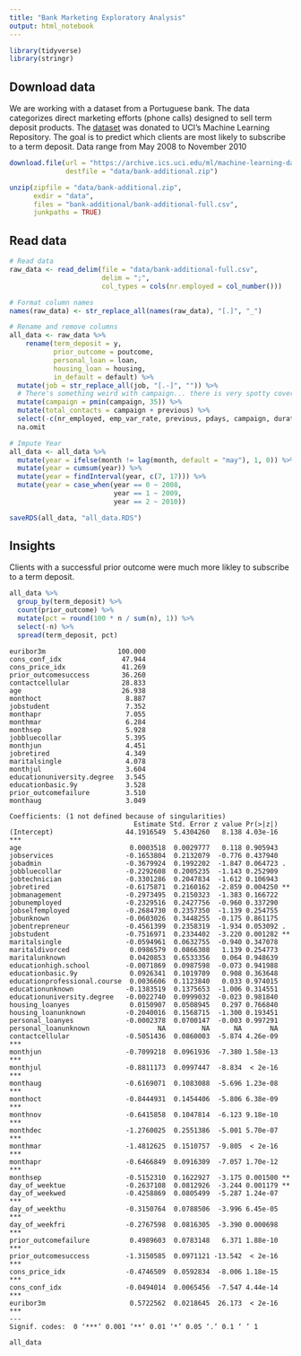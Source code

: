 ```yaml
---
title: "Bank Marketing Exploratory Analysis"
output: html_notebook
---
```


```r
library(tidyverse)
library(stringr)
```

## Download data

We are working with a dataset from a Portuguese bank.  The data categorizes direct marketing efforts (phone calls) designed to sell term deposit products.  The [dataset](https://archive.ics.uci.edu/ml/datasets/Bank+Marketing) was donated to UCI's Machine Learning Repository. The goal is to predict which clients are most likely to subscribe to a term deposit. Data range from May 2008 to November 2010


```r
download.file(url = "https://archive.ics.uci.edu/ml/machine-learning-databases/00222/bank-additional.zip",
              destfile = "data/bank-additional.zip")

unzip(zipfile = "data/bank-additional.zip", 
      exdir = "data", 
      files = "bank-additional/bank-additional-full.csv", 
      junkpaths = TRUE)
```

## Read data

```r
# Read data
raw_data <- read_delim(file = "data/bank-additional-full.csv", 
                       delim = ";", 
                       col_types = cols(nr.employed = col_number())) 

# Format column names
names(raw_data) <- str_replace_all(names(raw_data), "[.]", "_")

# Rename and remove columns
all_data <- raw_data %>%
    rename(term_deposit = y,
           prior_outcome = poutcome,
           personal_loan = loan,
           housing_loan = housing,
           in_default = default) %>%
  mutate(job = str_replace_all(job, "[.-]", "")) %>%
  # There's something weird with campaign... there is very spotty coverage after 35 (up to 56).
  mutate(campaign = pmin(campaign, 35)) %>%
  mutate(total_contacts = campaign + previous) %>%
  select(-c(nr_employed, emp_var_rate, previous, pdays, campaign, duration)) %>%
  na.omit

# Impute Year
all_data <- all_data %>%
  mutate(year = ifelse(month != lag(month, default = "may"), 1, 0)) %>%
  mutate(year = cumsum(year)) %>%
  mutate(year = findInterval(year, c(7, 17))) %>%
  mutate(year = case_when(year == 0 ~ 2008,
                          year == 1 ~ 2009,
                          year == 2 ~ 2010))

saveRDS(all_data, "all_data.RDS")

```

## Insights

Clients with a successful prior outcome were much more likley to subscribe to a term deposit.

```r
all_data %>%
  group_by(term_deposit) %>%
  count(prior_outcome) %>%
  mutate(pct = round(100 * n / sum(n), 1)) %>%
  select(-n) %>%
  spread(term_deposit, pct)
```

```
euribor3m                  100.000
cons_conf_idx               47.944
cons_price_idx              41.269
prior_outcomesuccess        36.260
contactcellular             28.833
age                         26.938
monthoct                     8.887
jobstudent                   7.352
monthapr                     7.055
monthmar                     6.284
monthsep                     5.928
jobbluecollar                5.395
monthjun                     4.451
jobretired                   4.349
maritalsingle                4.078
monthjul                     3.604
educationuniversity.degree   3.545
educationbasic.9y            3.528
prior_outcomefailure         3.510
monthaug                     3.049
```

```
Coefficients: (1 not defined because of singularities)
                               Estimate Std. Error z value Pr(>|z|)    
(Intercept)                  44.1916549  5.4304260   8.138 4.03e-16 ***
age                           0.0003518  0.0029777   0.118 0.905943    
jobservices                  -0.1653804  0.2132079  -0.776 0.437940    
jobadmin                     -0.3679924  0.1992202  -1.847 0.064723 .  
jobbluecollar                -0.2292608  0.2005235  -1.143 0.252909    
jobtechnician                -0.3301286  0.2047834  -1.612 0.106943    
jobretired                   -0.6175871  0.2160162  -2.859 0.004250 ** 
jobmanagement                -0.2973495  0.2150323  -1.383 0.166722    
jobunemployed                -0.2329516  0.2427756  -0.960 0.337290    
jobselfemployed              -0.2684730  0.2357350  -1.139 0.254755    
jobunknown                   -0.0603026  0.3448255  -0.175 0.861175    
jobentrepreneur              -0.4561399  0.2358319  -1.934 0.053092 .  
jobstudent                   -0.7516971  0.2334402  -3.220 0.001282 ** 
maritalsingle                -0.0594961  0.0632755  -0.940 0.347078    
maritaldivorced               0.0986579  0.0866308   1.139 0.254773    
maritalunknown                0.0420853  0.6533356   0.064 0.948639    
educationhigh.school         -0.0071869  0.0987598  -0.073 0.941988    
educationbasic.9y             0.0926341  0.1019709   0.908 0.363648    
educationprofessional.course  0.0036606  0.1123840   0.033 0.974015    
educationunknown             -0.1383519  0.1375653  -1.006 0.314551    
educationuniversity.degree   -0.0022740  0.0999032  -0.023 0.981840    
housing_loanyes               0.0150907  0.0508945   0.297 0.766840    
housing_loanunknown          -0.2040016  0.1568715  -1.300 0.193451    
personal_loanyes             -0.0002378  0.0700147  -0.003 0.997291    
personal_loanunknown                 NA         NA      NA       NA    
contactcellular              -0.5051436  0.0860003  -5.874 4.26e-09 ***
monthjun                     -0.7099218  0.0961936  -7.380 1.58e-13 ***
monthjul                     -0.8811173  0.0997447  -8.834  < 2e-16 ***
monthaug                     -0.6169071  0.1083088  -5.696 1.23e-08 ***
monthoct                     -0.8444931  0.1454406  -5.806 6.38e-09 ***
monthnov                     -0.6415858  0.1047814  -6.123 9.18e-10 ***
monthdec                     -1.2760025  0.2551386  -5.001 5.70e-07 ***
monthmar                     -1.4812625  0.1510757  -9.805  < 2e-16 ***
monthapr                     -0.6466849  0.0916309  -7.057 1.70e-12 ***
monthsep                     -0.5152310  0.1622927  -3.175 0.001500 ** 
day_of_weektue               -0.2637108  0.0812926  -3.244 0.001179 ** 
day_of_weekwed               -0.4258869  0.0805499  -5.287 1.24e-07 ***
day_of_weekthu               -0.3150764  0.0788506  -3.996 6.45e-05 ***
day_of_weekfri               -0.2767598  0.0816305  -3.390 0.000698 ***
prior_outcomefailure          0.4989603  0.0783148   6.371 1.88e-10 ***
prior_outcomesuccess         -1.3150585  0.0971121 -13.542  < 2e-16 ***
cons_price_idx               -0.4746509  0.0592834  -8.006 1.18e-15 ***
cons_conf_idx                -0.0494014  0.0065456  -7.547 4.44e-14 ***
euribor3m                     0.5722562  0.0218645  26.173  < 2e-16 ***
---
Signif. codes:  0 ‘***’ 0.001 ‘**’ 0.01 ‘*’ 0.05 ‘.’ 0.1 ‘ ’ 1
```

```r
all_data
```

